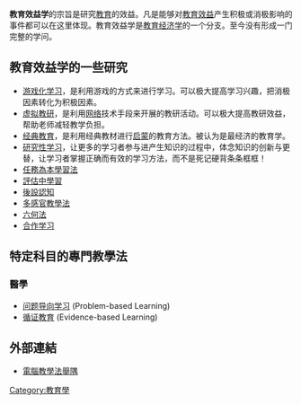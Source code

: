 {{noreference|time=2020-09-08}}
'''教育效益学'''的宗旨是研究[[教育|教育]]的效益。凡是能够对[[教育效益|教育效益]]产生积极或消极影响的事件都可以在这里体现。教育效益学是[[教育经济学|教育经济学]]的一个分支。至今没有形成一门完整的学问。

==教育效益学的一些研究==
*[[游戏化学习|游戏化学习]]，是利用游戏的方式来进行学习。可以极大提高学习兴趣，把消极因素转化为积极因素。
*[[虚拟教研|虚拟教研]]，是利用[[互聯網|网络]]技术手段来开展的教研活动。可以极大提高教研效益，帮助老师减轻教学负担。
*[[经典教育|经典教育]]，是利用经典教材进行[[启蒙|启蒙]]的教育方法。被认为是最经济的教育学。
*[[研究性学习|研究性学习]]，让更多的学习者参与进产生知识的过程中，体念知识的创新与更替，让学习者掌握正确而有效的学习方法，而不是死记硬背条条框框！
*[[任務為本學習法|任務為本學習法]]
* [[評估中學習|評估中學習]]
* [[後設認知|後設認知]]
* [[多感官教學法|多感官教學法]]
* [[六何法|六何法]]
*[[合作学习|合作学习]]

==特定科目的專門教學法==
===醫學===
* [[问题导向学习|问题导向学习]] (Problem-based Learning)
* [[循证教育|循证教育]] (Evidence-based Learning)

==外部連結==
* [http://bbs.org.hk/pc/pccon.php?id=17&nid=181&order=&tid=99 電腦教學法舉隅] {{Wayback|url=http://bbs.org.hk/pc/pccon.php?id=17&nid=181&order=&tid=99 |date=20070928044147 }}

[[Category:教育學|Category:教育學]]